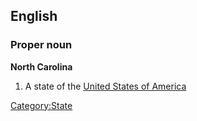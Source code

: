 ==English==

===Proper noun===
'''North Carolina'''
#A state of the [[United States of America]]

[[Category:State]]